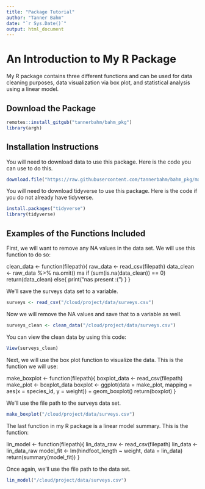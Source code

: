 ```yaml
---
title: "Package Tutorial"
author: "Tanner Bahm"
date: "`r Sys.Date()`"
output: html_document
---
```


# An Introduction to My R Package

My R package contains three different functions and can be used for data cleaning purposes, data visualization via box plot, and statistical analysis using a linear model. 

## Download the Package

```r
remotes::install_gitgub("tannerbahm/bahm_pkg")
library(argh)
```

## Installation Instructions

You will need to download data to use this package. Here is the code you can use to do this. 
```r
download.file("https://raw.githubusercontent.com/tannerbahm/bahm_pkg/master/data/surveys.csv", destfile = "/cloud/project/data/surveys.csv")
```

You will need to download tidyverse to use this package. Here is the code if you do not already have tidyverse.

```r
install.packages("tidyverse")
library(tidyverse)
```

## Examples of the Functions Included

First, we will want to remove any NA values in the data set. We will use this function to do so:

clean_data <- function(filepath){
  raw_data <- read_csv(filepath)
  data_clean <- raw_data %>% 
    na.omit()
ma  if (sum(is.na(data_clean)) == 0)
    return(data_clean)
  else{
    print("nas present :(")
  }
}

We'll save the surveys data set to a variable.

```r
surveys <- read_csv("/cloud/project/data/surveys.csv")
```

Now we will remove the NA values and save that to a variable as well. 

```r
surveys_clean <- clean_data("/cloud/project/data/surveys.csv")
```

You can view the clean data by using this code:
```r
View(surveys_clean)
```

Next, we will use the box plot function to visualize the data. This is the function we will use:

make_boxplot <- function(filepath){
  boxplot_data <- read_csv(filepath)
  make_plot <- boxplot_data
  boxplot <- ggplot(data = make_plot, mapping = aes(x = species_id, y = weight)) + geom_boxplot()
  return(boxplot)
}

We'll use the file path to the surveys data set.

```r
make_boxplot("/cloud/project/data/surveys.csv")
```

The last function in my R package is a linear model summary. This is the function:

lin_model <- function(filepath){
  lin_data_raw <- read_csv(filepath)
  lin_data <- lin_data_raw
  model_fit <- lm(hindfoot_length ~ weight, data = lin_data)
  return(summary(model_fit))
}

Once again, we'll use the file path to the data set.

```r
lin_model("/cloud/project/data/surveys.csv")
```

